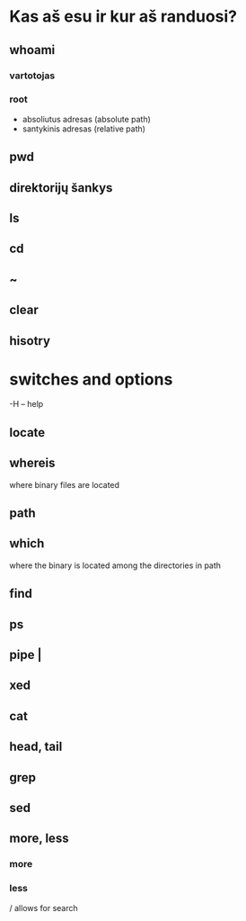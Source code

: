 # Kas aš esu ir kur aš randuosi?

## whoami
### vartotojas
### root

* absoliutus adresas (absolute path)
* santykinis adresas (relative path)

## pwd

## direktorijų šankys

## ls

## cd

## ~

## clear

## hisotry

# switches and options

-H
-- help

## locate

## whereis
where binary files are located

## path

## which
where the binary is located among the directories in path

## find

## ps

## pipe |

## xed

## cat 

## head, tail

## grep

## sed

## more, less

### more

### less

/ allows for search